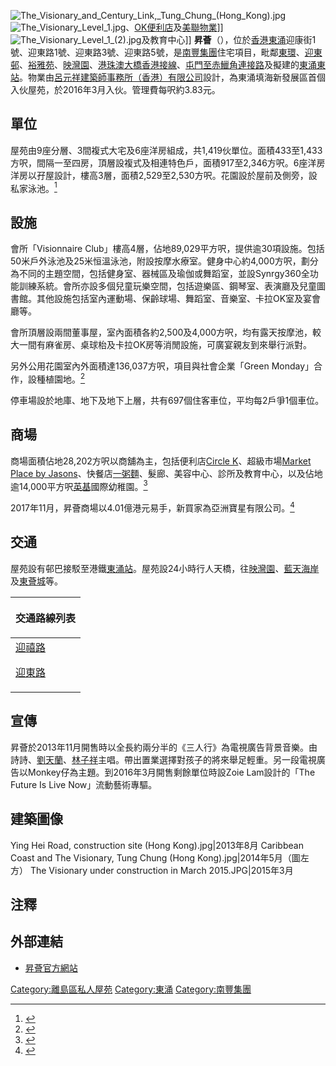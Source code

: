 {{veil|time=2017-01-30T06:17:12+00:00}}
{{Infobox_housinghk 
| name = The Visionary <br> 昇薈
| address = 大嶼山東涌迎康街1號、迎東路1號、迎東路3號、迎東路5號
| logo=[[File:The_Visionary_Logo.png|172px]]<br>[[File:The_Visionary_(brighter).jpg|275px]]
| lot = 東涌市地段37號
| developer = [[南豐集團|南豐集團]]及[[保利置業|保利置業]]
| use = 住宅	
| blocknumber = 分層9座；複式3座；洋房6座
| floornumber = 分層34至35層；複式4層；洋房3層	
| yearofcompletion = 2016年3月
| facilities = 商場、停車場及會所
| former = 填海地
| website = [http://the-visionary.com.hk/ 昇薈]
}}
[[File:The_Visionary_and_Century_Link,_Tung_Chung_(Hong_Kong).jpg|thumb]]
[[File:The_Visionary_Level_1.jpg|thumb]]、[[OK便利店|OK便利店]]及[[美聯物業|美聯物業]]]]
[[File:The_Visionary_Level_1_(2).jpg|thumb]]及教育中心]]
'''昇薈'''（{{lang-en|The Visionary}}），位於[[香港|香港]][[東涌_(香港)|東涌]]迎康街1號、迎東路1號、迎東路3號、迎東路5號，是[[南豐集團|南豐集團]]住宅項目，毗鄰[[東環_(香港)|東環]]、[[迎東邨|迎東邨]]、[[裕雅苑|裕雅苑]]、[[映灣園|映灣園]]、[[港珠澳大橋|港珠澳大橋香港接線]]、[[屯門至赤鱲角連接路|屯門至赤鱲角連接路]]及擬建的[[東涌東站|東涌東站]]。物業由[[呂元祥建築師事務所|呂元祥建築師事務所（香港）有限公司]]設計，為東涌填海新發展區首個入伙屋苑，於2016年3月入伙。管理費每呎約3.83元。

== 單位 ==
屋苑由9座分層、3間複式大宅及6座洋房組成，共1,419伙單位。面積433至1,433方呎，間隔一至四房，頂層設複式及相連特色戶，面積917至2,346方呎。6座洋房洋房以孖屋設計，樓高3層，面積2,529至2,530方呎。花園設於屋前及側旁，設私家泳池。<ref>{{cite news|author1=溫潤潔|title=【新盤巡禮搶先睇】遠離煩囂！東涌昇薈勁豪9萬呎會所|url=http://hk.apple.nextmedia.com/realtime/finance/20160528/55155138|accessdate=2017-01-30|publisher=蘋果日報|date=2016-05-28|archive-date=2016-10-07|archive-url=https://web.archive.org/web/20161007122044/http://hk.apple.nextmedia.com/realtime/finance/20160528/55155138|dead-url=no}}</ref>

== 設施 ==
會所「Visionnaire Club」樓高4層，佔地89,029平方呎，提供逾30項設施。包括50米戶外泳池及25米恒溫泳池，附設按摩水療室。健身中心約4,000方呎，劃分為不同的主題空間，包括健身室、器械區及瑜伽或舞蹈室，並設Synrgy360全功能訓練系統。會所亦設多個兒童玩樂空間，包括遊樂區、鋼琴室、表演廳及兒童圖書館。其他設施包括室內運動場、保齡球場、舞蹈室、音樂室、卡拉OK室及宴會廳等。

會所頂層設兩間董事屋，室內面積各約2,500及4,000方呎，均有露天按摩池，較大一間有麻雀房、桌球枱及卡拉OK房等消閒設施，可廣宴親友到來舉行派對。

另外公用花園室內外面積達136,037方呎，項目與社會企業「Green Monday」合作，設種植園地。<ref>{{cite news|title=昇薈入伙 租盤驟增 拖冧區內租金|url=http://ps.hket.com/content/1383380|accessdate=2017-01-30|publisher=香港經濟日報|date=2016-03-05|archive-date=2016-04-05|archive-url=https://web.archive.org/web/20160405195053/http://ps.hket.com/content/1383380|dead-url=no}}</ref>

停車場設於地庫、地下及地下上層，共有697個住客車位，平均每2戶爭1個車位。

== 商場 ==
商場面積佔地28,202方呎以商舖為主，包括便利店[[Circle_K|Circle K]]、超級市場[[Market_Place_by_Jasons|Market Place by Jasons]]、快餐店[[一粥麵|一粥麵]]、髮廊、美容中心、診所及教育中心，以及佔地逾14,000平方呎[[英基|英基]]國際幼稚園。<ref>{{cite news|title=英基東涌開國際幼稚園|url=http://hk.apple.nextmedia.com/news/art/20131122/18519135|accessdate=2017-01-30|publisher=蘋果日報|date=2013-11-22|archive-date=2014-08-26|archive-url=https://web.archive.org/web/20140826205847/http://hk.apple.nextmedia.com/news/art/20131122/18519135|dead-url=no}}</ref>

2017年11月，昇薈商場以4.01億港元易手，新買家為亞洲寶星有限公司。<ref>{{cite news|title=巧明街107號活化工廈 13.8億放售|url=https://news.mingpao.com/pns/dailynews/web_tc/article/20171107/s00004/1509992243194|accessdate=2017-11-08|publisher=明報|date=2017-11-07|archive-date=2017-11-07|archive-url=https://web.archive.org/web/20171107222309/https://news.mingpao.com/pns/dailynews/web_tc/article/20171107/s00004/1509992243194|dead-url=no}}</ref>

== 交通 ==
屋苑設有邨巴接駁至港鐵[[東涌站_(東涌綫)|東涌站]]。屋苑設24小時行人天橋，往[[映灣園|映灣園]]、[[藍天海岸|藍天海岸]]及[[東薈城|東薈城]]等。

{| class="mw-collapsible mw-collapsed wikitable" 
! 交通路線列表
|-
|
;[[迎禧路|迎禧路]]
{{大嶼山巴士簡單列表|37M|E11A|E11B|E11S|E21A|E21X|E22S|E23A|E32A|E36A|E42P|E43|N21A|N31|S52A|S56|S64P}}
{{新界專線小巴簡單列表|901}}
{{新界居民巴士簡單列表|NR05}}

;[[迎東路|迎東路]]
{{大嶼山巴士簡單列表|37|37H|37M|E11A|E11B|E21A|E21X|E22S|E32A|E36A|N31|N37|S52A|S56|S64P}}
{{新界專線小巴簡單列表|901}}
{{新界居民巴士簡單列表|NR06}}
|}

== 宣傳 ==
昇薈於2013年11月開售時以全長約兩分半的《三人行》為電視廣告背景音樂。由詩詩、[[劉天蘭|劉天蘭]]、[[林子祥|林子祥]]主唱。帶出置業選擇對孩子的將來舉足輕重。另一段電視廣告以Monkey仔為主題。到2016年3月開售剩餘單位時設Zoie Lam設計的「The Future Is Live Now」流動藝術專驅。

==建築圖像==
<gallery>
Ying Hei Road, construction site (Hong Kong).jpg|2013年8月
Caribbean Coast and The Visionary, Tung Chung (Hong Kong).jpg|2014年5月（圖左方）
The Visionary under construction in March 2015.JPG|2015年3月
</gallery>

==注釋==
<div class="references-small">
<references/>
</div>

==外部連結==
{{commonscat|The Visionary}}
*[http://the-visionary.com.hk/ 昇薈官方網站] {{Wayback|url=http://the-visionary.com.hk/ |date=20170202060549 }}

{{南豐集團}}
[[Category:離島區私人屋苑|Category:離島區私人屋苑]]
[[Category:東涌|Category:東涌]]
[[Category:南豐集團|Category:南豐集團]]